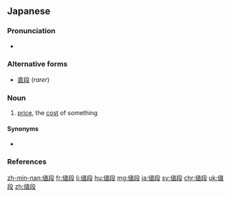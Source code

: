 ==Japanese==
{{ja-kanjitab|ね|だん|yomi=y}}

===Pronunciation===
* {{ja-pron|ねだん|y=y|acc=0|acc_ref=NHK}}

===Alternative forms===
* [[直段]] (''rarer'')

===Noun===
{{ja-noun|ねだん}}

# {{lb|ja|colloquial|sort=ねだん}} [[price]], the [[cost]] of something
#: {{ja-usex|このラジオの'''値段'''はいくらですか。|この ラジオ の '''ねだん''' は いくら です か。|How much is the '''price''' of this [[radio]]?}}
#: {{ja-usex|あの自転車の'''値段'''は高すぎました。|あの じてんしゃ の '''ねだん''' は たかすぎました。|The '''price''' of that [[bicycle]] was [[too]] [[high]].}}

====Synonyms====
* {{ja-r|価格|かかく}}

===References===
<references/>

[[zh-min-nan:値段]]
[[fr:値段]]
[[li:値段]]
[[hu:値段]]
[[mg:値段]]
[[ja:値段]]
[[sv:値段]]
[[chr:値段]]
[[uk:値段]]
[[zh:値段]]